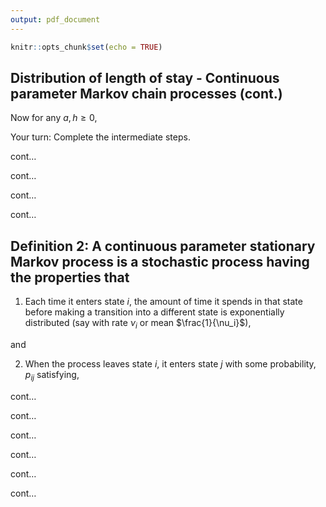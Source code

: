 ```yaml
---
output: pdf_document
---
```


```r
knitr::opts_chunk$set(echo = TRUE)
```


## Distribution of length of stay - Continuous parameter Markov chain processes (cont.)

Now for any $a, h \ge 0$,

\begin{align*}
\tiny
P[T_i \geq a+h|T_i \geq a] &= \frac{P[T_i \geq a+h]}{P[T_i \geq a]}\\
&= \frac{P[N(t)=i, s < t \leq s+a+h|N(s)=i]}{P[N(t) = i, s < t \leq s+a | N(s)=i]}\\
&= .\\
&= .\\
&= P[T_i \geq h] \\
\end{align*}

Your turn: Complete the intermediate steps.

\newpage

cont...

\newpage

cont...

\newpage

cont...

\newpage

cont...

## Definition 2: A continuous parameter stationary Markov process is a stochastic process having the properties that

1. Each time it enters state $i$, the amount of time it spends in that state before making a transition into a different state is exponentially distributed (say with rate $\nu_i$ or mean $\frac{1}{\nu_i}$),

and

2. When the process leaves state $i$, it enters state $j$ with some probability, $p_{ij}$ satisfying,

\begin{align*}
\tiny
P_{ii} &= 0 \text{ all } i\\
\sum_j P_{ij} &= 1 \text{ all } i \\
\end{align*}

\newpage

cont...

\newpage

cont...

\newpage

cont...

\newpage

cont...

\newpage

cont...

\newpage

cont...



